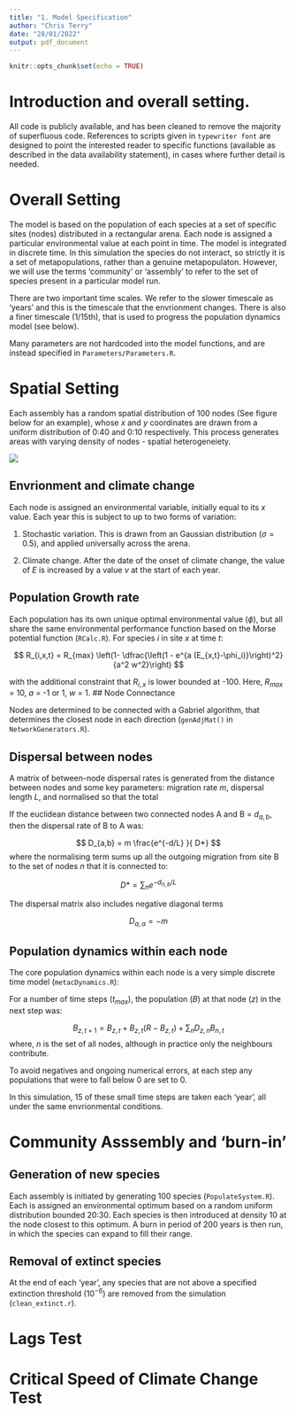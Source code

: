 ```yaml
---
title: "1. Model Specification"
author: "Chris Terry"
date: "28/01/2022"
output: pdf_document
---
```


```r
knitr::opts_chunk$set(echo = TRUE)
```

# Introduction and overall setting. 

All code is publicly available, and has been cleaned to remove the majority of superfluous code. References to scripts given in `typewriter font` are designed to point the interested reader to specific functions (available as described in the data availability statement), in cases where further detail is needed. 

# Overall Setting

The model is based on the population of each species at a set of specific sites (nodes) distributed in a rectangular arena. Each node is assigned a particular environmental value at each point in time. The model is integrated in discrete time. In this simulation the species do not interact, so strictly it is a set of metapopulations, rather than a genuine metapopulaton. However, we will use the terms 'community' or 'assembly' to refer to the set of species present in a particular model run. 

There are two important time scales. We refer to the slower timescale as 'years' and this is the timescale that the envrionment changes. There is also a finer timescale (1/15th), that is used to progress the population dynamics model (see below).

Many parameters are not hardcoded into the model functions, and are instead specified in `Parameters/Parameters.R`.


# Spatial Setting

Each assembly has a random spatial distribution of 100 nodes (See figure below for an example), whose $x$ and $y$ coordinates are drawn from a uniform distribution of 0:40 and 0:10 respectively. This process generates areas with varying density of nodes - spatial heterogeneiety.  

![](Figures/SimpleArenaPlot.png)


## Envrionment and climate change

Each node is assigned an environmental variable, initially equal to its $x$ value. Each year this is subject to up to two forms of variation:

1. Stochastic variation. This is drawn from an Gaussian distribution ($\sigma = 0.5$), and applied universally across the arena.

2. Climate change. After the date of the onset of climate change, the value of $E$ is increased by a value $v$ at the start of each year. 


## Population Growth rate 

Each population has its own unique optimal environmental value ($\phi$), but all share the same environmental performance function based on the Morse potential function (`RCalc.R`). For species $i$ in site $x$ at time $t$: 


$$  R_{i,x,t} =  R_{max} \left(1- \dfrac{\left(1 - e^{a (E_{x,t}-\phi_i)}\right)^2}{a^2 w^2}\right) $$

with the additional constraint that $R_{i,x}$ is lower bounded at -100. Here, $R_{max}$ = 10, $a$ = -1 or 1, $w$ = 1. 
## Node Connectance 

Nodes are determined to be connected with a Gabriel algorithm, that determines the closest node in each direction (`genAdjMat()` in `NetworkGenerators.R`).


## Dispersal between nodes

A matrix of between-node dispersal rates is generated from the distance between nodes and some key parameters: migration rate $m$, dispersal length $L$, and normalised so that the total 

If the euclidean distance between two connected nodes A and B = $d_{a,b}$, then the dispersal rate of B to A was:

$$ D_{a,b}  = m \frac{e^{-d/L}   }{ D*} $$
where the normalising term sums up all the outgoing migration from site B to the set of nodes $n$ that it is connected to: 

$$ D* =   \sum_{n}{  e^{-d_{n,b}/L} }   $$

The dispersal matrix also includes negative diagonal terms       
      
 $$ D_{a,a} = -m$$     
    


## Population dynamics within each node

The core population dynamics within each node is a very simple discrete time model (`metacDynamics.R`):

For a number of time steps ($t_{max}$), the population ($B$) at that node ($z$) in the next step was:
  
  $$ B_{z,t+1} = B_{z,t} + B_{z,t}(R -  B_{z,t} ) + \sum_n D_{z,n}B_{n,t} $$
  where, $n$ is the set of all nodes, although in practice only the neighbours contribute. 
  
To avoid negatives and ongoing numerical errors, at each step any populations that were to fall below 0 are set to 0. 

In this simulation, 15 of these small time steps are taken each 'year', all under the same envrionmental conditions. 
 


# Community Asssembly and 'burn-in' 

## Generation of new species 

Each assembly is initiated by generating 100 species (`PopulateSystem.R`). Each is assigned an environmental optimum based on a random uniform distribution bounded 20:30. Each species is then introduced at density 10 at the node closest to this optimum.  A burn in period of 200 years is then run, in which the species can expand to fill their range. 

## Removal of extinct species

At the end of each 'year', any species that are not above a specified extinction threshold ($10^{-6}$) are removed from the simulation (`clean_extinct.r`). 


# Lags Test

# Critical Speed of Climate Change Test




